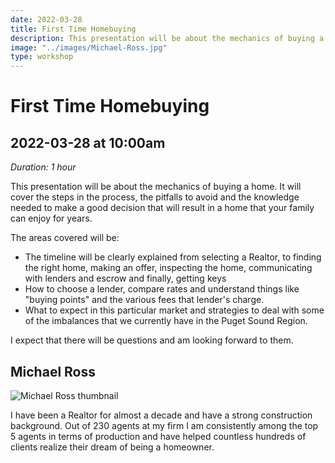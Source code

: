 ```yaml
---
date: 2022-03-28
title: First Time Homebuying
description: This presentation will be about the mechanics of buying a home. It will cover the steps in the process, the pitfalls to avoid and the knowledge needed to make a good decision that will result in a home that your family can enjoy for years.
image: "../images/Michael-Ross.jpg"
type: workshop
---
```


# First Time Homebuying

## 2022-03-28 at 10:00am

_Duration: 1 hour_

This presentation will be about the mechanics of buying a home. It will cover the steps in the process, the pitfalls to avoid and the knowledge needed to make a good decision that will result in a home that your family can enjoy for years.

The areas covered will be:

- The timeline will be clearly explained from selecting a Realtor, to finding the right home, making an offer, inspecting the home, communicating with lenders and escrow and finally, getting keys
- How to choose a lender, compare rates and understand things like "buying points" and the various fees that lender's charge.
- What to expect in this particular market and strategies to deal with some of the imbalances that we currently have in the Puget Sound Region.

I expect that there will be questions and am looking forward to them.

## Michael Ross

![Michael Ross thumbnail](../images/Michael-Ross.jpg)

I have been a Realtor for almost a decade and have a strong construction background. Out of 230 agents at my firm I am consistently among the top 5 agents in terms of production and have helped countless hundreds of clients realize their dream of being a homeowner.
